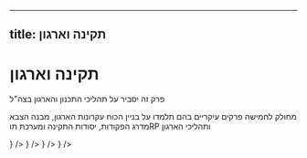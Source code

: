 ***

## title: תקינה וארגון


# תקינה וארגון

פרק זה יסביר על תהליכי התכנון והארגון בצה"ל

מחולק לחמישה פרקים עיקריים בהם תלמדו על בניין הכוח עקרונות הארגון, מבנה הצבא מדרג הפקודות, יסודות התקינה ומערכת תוRP ותהליכי הארגון

<Cards>
<Card style={{fontSize: '18px'}} title="בניין הכוח ועקרונות הארגון" href="/tkina/building" icon={\<img src={building.src} width="28" height="28" />} />
<Card style={{fontSize: '18px'}} title='מבנה הצבא ומדרג הפקודות' href="/tkina/orderstructure" icon={\<img src={rule.src} width="28" height="28" />} />
<Card style={{fontSize: '18px'}} title='יסודות התקינה ומערכת תוRP' href="/tkina/tkinatoarp" icon={\<img src={toarp.src} width="28" height="28" />} />
<Card style={{fontSize: '18px'}} title='תהליכי הארגון' href="/tkina/organization" icon={\<img src={process.src} width="28" height="28" />} />
</Cards>
